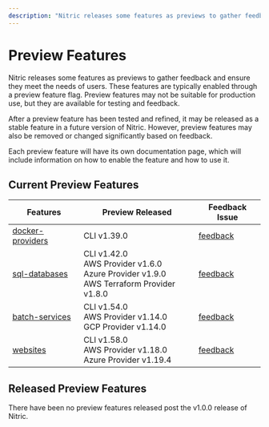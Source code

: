```yaml
---
description: "Nitric releases some features as previews to gather feedback, typically they're enabled though a preview feature flag."
---
```


# Preview Features

Nitric releases some features as previews to gather feedback and ensure they meet the needs of users. These features are typically enabled through a preview feature flag. Preview features may not be suitable for production use, but they are available for testing and feedback.

After a preview feature has been tested and refined, it may be released as a stable feature in a future version of Nitric. However, preview features may also be removed or changed significantly based on feedback.

Each preview feature will have its own documentation page, which will include information on how to enable the feature and how to use it.

## Current Preview Features

| Features                                     | Preview Released                                                                                | Feedback Issue                                              |
| -------------------------------------------- | ----------------------------------------------------------------------------------------------- | ----------------------------------------------------------- |
| [docker-providers](/providers/custom/docker) | CLI v1.39.0                                                                                     | [feedback](https://github.com/nitrictech/nitric/issues/605) |
| [sql-databases](/sql)                        | CLI v1.42.0<br/>AWS Provider v1.6.0<br/>Azure Provider v1.9.0<br/>AWS Terraform Provider v1.8.0 | [feedback](https://github.com/nitrictech/nitric/issues/684) |
| [batch-services](/batch)                     | CLI v1.54.0<br/>AWS Provider v1.14.0<br/>GCP Provider v1.14.0                                   | [feedback](https://github.com/nitrictech/nitric/issues/685) |
| [websites](/websites)                        | CLI v1.58.0<br/>AWS Provider v1.18.0<br/>Azure Provider v1.19.4                                 | [feedback](https://github.com/nitrictech/nitric/issues/748) |

## Released Preview Features

<Note>
  There have been no preview features released post the v1.0.0 release of
  Nitric.
</Note>
